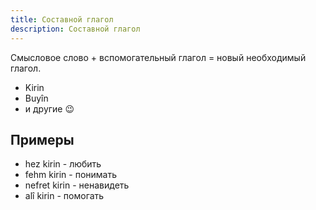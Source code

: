 ```yaml
---
title: Составной глагол
description: Составной глагол
---
```


Смысловое слово + вспомогательный глагол = новый необходимый глагол.

* Kirin
* Buyîn
* и другие 😉

## Примеры

* hez kirin - любить
* fehm kirin - понимать
* nefret kirin - ненавидеть
* alî kirin - помогать